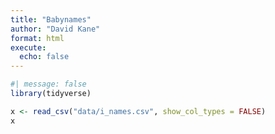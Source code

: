```yaml
---
title: "Babynames"
author: "David Kane"
format: html
execute: 
  echo: false
---
```



```r
#| message: false
library(tidyverse)
```

```r
x <- read_csv("data/i_names.csv", show_col_types = FALSE)
x
```






